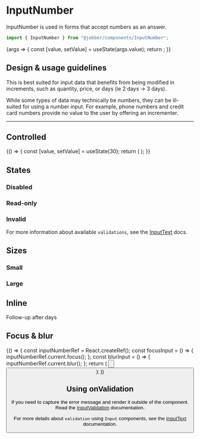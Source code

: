 
<Meta title="Components/InputNumber" component={InputNumber} />

# InputNumber

InputNumber is used in forms that accept numbers as an answer.

```ts
import { InputNumber } from "@jobber/components/InputNumber";
```

<Canvas>
  <Story
    name="InputNumber"
    args={{
      value: 7,
      max: 11,
      min: 0,
      placeholder: "Number",
    }}
  >
    {args => {
      const [value, setValue] = useState(args.value);
      return <InputNumber {...args} value={value} onChange={setValue} />;
    }}
  </Story>
</Canvas>

<ArgsTable of={InputNumber} story="InputNumber" />

## Design & usage guidelines

This is best suited for input data that benefits from being modified in
increments, such as quantity, price, or days (ie 2 days -> 3 days).

While some types of data may technically be numbers, they can be ill-suited for
using a number input. For example, phone numbers and credit card numbers provide
no value to the user by offering an incrementer.

---

## Controlled

<Canvas>
  <ExampleWithHooks>
    {() => {
      const [value, setValue] = useState(30);
      return (
        <InputNumber
          value={value}
          max={32}
          min={0}
          onChange={setValue}
          placeholder="Age"
        />
      );
    }}
  </ExampleWithHooks>
</Canvas>

## States

### Disabled

<Canvas>
  <InputNumber
    placeholder="SIN Number"
    value={1234}
    disabled={true}
    name="sin"
  />
</Canvas>

### Read-only

<Canvas>
  <InputNumber
    placeholder="Your pin number"
    value={12345}
    readonly={true}
    name="pinNumber"
  />
</Canvas>

### Invalid

For more information about available `validations`, see the
<a href="../?path=/docs/components-inputtext--input-text#validation-message">InputText</a>
docs.

<Canvas>
  <InputNumber
    placeholder="Give a whole number"
    defaultValue={1.1}
    invalid={true}
    name="wholeNumber"
  />
</Canvas>

## Sizes

### Small

<Canvas>
  <InputNumber name="smallField" size="small" placeholder="Duration" />
  <InputNumber name="smallField" size="small" placeholder="Duration" />
</Canvas>

### Large

<Canvas>
  <InputNumber
    name="largeField"
    size="large"
    placeholder="Duration but bigger"
  />
</Canvas>

## Inline

<Canvas>
  <Text>
    Follow-up after
    <InputNumber
      name="durationInDays"
      defaultValue={2}
      size="small"
      inline={true}
      maxLength={2}
      align="center"
    />
    days
  </Text>
</Canvas>

## Focus & blur

<Canvas>
  <ExampleWithHooks>
    {() => {
      const inputNumberRef = React.createRef();
      const focusInput = () => {
        inputNumberRef.current.focus();
      };
      const blurInput = () => {
        inputNumberRef.current.blur();
      };
      return (
        <Content>
          <InputNumber value={5} ref={inputNumberRef} />
          <Button label="Focus input" onClick={focusInput} />
          <br />
          <Button label="Blur input" onClick={blurInput} />
        </Content>
      );
    }}
  </ExampleWithHooks>
</Canvas>

## Using onValidation

If you need to capture the error message and render it outside of the component.
Read the
<a href="../?path=/docs/components-inputvalidation--input-validation">InputValidation</a>
documentation.

For more details about `validation` using `Input` components, see the
<a href="../?path=/docs/components-inputtext--input-text">InputText</a>
documentation.
